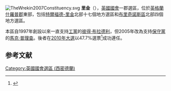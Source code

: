 [[File:TheWrekin2007Constituency.svg|right]]
'''里金'''（{{lang-en|The Wrekin}}），[[英國|英國]][[英國國會|國會]]一郡選區，位於[[英格蘭|英格蘭]][[什羅普郡|什羅普郡]]東部，包括[[特爾福德-里金|特爾福德-里金]]北部十七個地方選區和[[布里奇諾斯區|布里奇諾斯區]]北部四個地方選區。

本區自1997年創設以來一直支持[[工黨_(英國)|工黨]]的[[彼得·布拉德利|彼得·布拉德利]]，但2005年改為支持[[保守黨_(英國)|保守黨]]的[[馬克·普理查|馬克·普理查]]。後者在[[2010年英國大選|2010年大選]]以47.7%選票<ref name="2010election">{{cite news
|publisher=[[英國廣播公司|英國廣播公司]]
|date=2010年5月7日
|title=Election 2010/Constituency/Wrekin, The
|url=http://news.bbc.co.uk/2/shared/election2010/results/constituency/e67.stm
|accessdate=2010年10月24日
|archive-date=2021年4月23日
|archive-url=https://web.archive.org/web/20210423181038/http://news.bbc.co.uk/2/shared/election2010/results/constituency/e67.stm
|dead-url=no
}}</ref>成功連任。

==参考文献==
<div class="references-small">
<references></references>
</div>

{{DEFAULTSORT:The Wrekin (UK Parliament constituency)}}
[[Category:英國國會選區_(西密德蘭)|Category:英國國會選區 (西密德蘭)]]